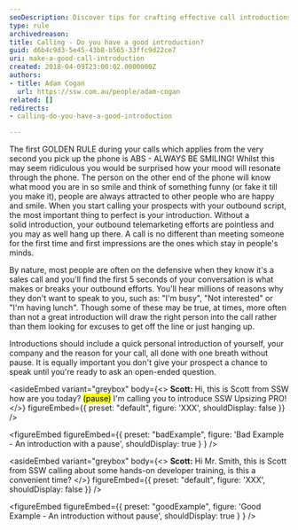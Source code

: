 ```yaml
---
seoDescription: Discover tips for crafting effective call introductions that engage prospects from the start.
type: rule
archivedreason:
title: Calling - Do you have a good introduction?
guid: d6b4c9d3-5e45-43b8-b565-33ffc9d22ce7
uri: make-a-good-call-introduction
created: 2018-04-09T23:00:02.0000000Z
authors:
- title: Adam Cogan
  url: https://ssw.com.au/people/adam-cogan
related: []
redirects:
- calling-do-you-have-a-good-introduction

---
```


The first GOLDEN RULE during your calls which applies from the very second you pick up the phone is ABS - ALWAYS BE SMILING! Whilst this may seem ridiculous you would be surprised how your mood will resonate through the phone. The person on the other end of the phone will know what mood you are in so smile and think of something funny (or fake it till you make it), people are always attracted to other people who are happy and smile.
When you start calling your prospects with your outbound script, the most important thing to perfect is your introduction. Without a solid introduction, your outbound telemarketing efforts are pointless and you may as well hang up there. A call is no different than meeting someone for the first time and first impressions are the ones which stay in people's minds.

By nature, most people are often on the defensive when they know it's a sales call and you'll find the first 5 seconds of your conversation is what makes or breaks your outbound efforts. You'll hear millions of reasons why they don't want to speak to you, such as: "I'm busy", "Not interested" or  "I'm having lunch". Though some of these may be true, at times, more often than not a great introduction will draw the right person into the call rather than them looking for excuses to get off the line or just hanging up.

Introductions should include a quick personal introduction of yourself, your company and the reason for your call, all done with one breath without pause. It is equally important you don't give your prospect a chance to speak until you're ready to ask an open-ended question.

<asideEmbed
  variant="greybox"
  body={<>
     **Scott:** Hi, this is Scott from SSW how are you today? <mark>(pause)</mark> I'm calling you to introduce SSW Upsizing PRO!
  </>}
  figureEmbed={{
    preset: "default",
    figure: 'XXX',
    shouldDisplay: false
  }}
/>

<figureEmbed figureEmbed={{
  preset: "badExample",
  figure: 'Bad Example - An introduction with a pause',
  shouldDisplay: true
} } />


<asideEmbed
  variant="greybox"
  body={<>
     **Scott:** Hi Mr. Smith, this is Scott from SSW calling about some hands-on developer training, is this a convenient time?
  </>}
  figureEmbed={{
    preset: "default",
    figure: 'XXX',
    shouldDisplay: false
  }}
/>

<figureEmbed figureEmbed={{
  preset: "goodExample",
  figure: 'Good Example - An introduction without pause',
  shouldDisplay: true
} } />
